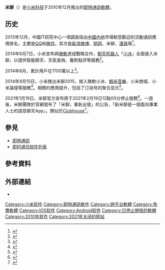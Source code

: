 {{NoteTA
|G1=IT
}}
'''米聊'''（{{lang|en|Mi Talk}}）是[[小米科技|小米科技]]于2010年12月推出的[[即時通訊|即時通訊軟體]]。

== 历史 ==
2013年12月，中國IT研究中心一項調查指出[[中国内地|中國內地]]市場較受歡迎的流動通訊應用排名，主要是[[QQ|QQ]]和[[微信|微信]]，其次是[[新浪微博|新浪微博]]、[[陌陌|陌陌]]、米聊、[[連我|連我]]等<ref>{{cite web|title=熟人社交微信大熱 WhatsApp內地冷待|url=http://life.mingpao.com/cfm/dailynews3b.cfm?File=20141213/nalch/cha2_er.txt|date=13 December 2014}}</ref>。

2014年6月7日，小米宣布與[[微軟|微軟]]達成戰略合作，[[聊天機器人|聊天机器人]]「[[小冰|小冰]]」全面接入米聊，以提供智能聊天、天氣查詢、餐飲點評等服務<ref>{{cite web|title=微軟宣布小冰與米聊合作|url=http://www2.hkej.com/instantnews/stock/article/383212|date=7 June 2014|access-date=2015-03-19|archive-url=https://web.archive.org/web/20150402122039/http://www2.hkej.com/instantnews/stock/article/383212|archive-date=2015-04-02|dead-url=yes}}</ref>。

2014年8月，累計用戶在1700萬以上<ref>{{cite web|title=雷军：米聊同时在线人数突破100万|url=http://www.net.cn/zixun/c_27_48_1228644.html|date=6 February 2015|deadurl=yes|archiveurl=https://web.archive.org/web/20150402143833/http://www.net.cn/zixun/c_27_48_1228644.html|archivedate=2015年4月2日}}</ref>。

2014年9月15日，小米推出米聊2015，接入微軟小冰、[[虾米音乐|蝦米音樂]]、小米商城、小米論壇等服務<ref>{{cite web|title=小米发布米聊2015：更好玩了 啥都有|url=http://news.mydrivers.com/1/320/320901.html|date=15 September 2014}}</ref>。相關的應用提升，包括了订阅号的聚合显示<ref>{{cite web|title=Google Play - Mi Talk （米聊）下載　|url=https://play.google.com/store/apps/details?id=com.xiaomi.channel&hl=zh_HK|date=19 March 2015}}</ref>。

2021年1月19日，米聊官方宣布將于2021年2月19日12點00分停止服務<ref name=南方都市报2021>{{cite web |author1=南方都市报 |author2=网络编辑：解树 |title=米聊宣布停服！雷军曾预言：如果微信三个月内杀入，米聊必死 |url=https://infzm.com/contents/200143 |website=南方周末 |accessdate=2021-02-07 |date=2021-01-20}}</ref>。一週後，米聊團隊於官網發布了「米聊，重新出發」的公告，「新米聊是一個面向專業人士的語音聊天App」，類似於[[Clubhouse|Clubhouse]]<ref>{{Cite web|title=小米「米聊」才剛正式結束，一週後宣告復活越級打怪Clubhouse被諷「頭七奇蹟」|url=https://www.techbang.com/posts/84790-xiaomi-was-originally-used-to-deal-with-wechats-mi-chat-only|accessdate=2021-02-28|date=2021-02-28|work=T客邦 - 我只推薦好東西|language=zh-tw}}</ref>。

== 參見 ==
* [[即時通訊|即時通訊]]
* [[即时通讯软件列表|即时通讯软件列表]]

== 參考資料 ==
{{Reflist}}

== 外部連結 ==
* {{官网|http://www.miliao.com/}}

{{小米科技}}
{{即时通讯客户端}}
{{Online social networking}}

[[Category:小米软件|Category:小米软件]]
[[Category:即時通訊軟件|Category:即時通訊軟件]]
[[Category:跨平台軟體|Category:跨平台軟體]]
[[Category:免費軟體|Category:免費軟體]]
[[Category:IOS软件|Category:IOS软件]]
[[Category:Android软件|Category:Android软件]]
[[Category:已停止開發的軟體|Category:已停止開發的軟體]]
[[Category:2010年软件|Category:2010年软件]]
[[Category:2021年关闭的网站|Category:2021年关闭的网站]]
